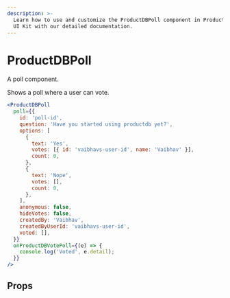 ```yaml
---
description: >-
  Learn how to use and customize the ProductDBPoll component in ProductDB's React Native
  UI Kit with our detailed documentation.
---
```


# ProductDBPoll

A poll component.

Shows a poll where a user can vote.

```jsx
<ProductDBPoll
  poll={{
    id: 'poll-id',
    question: 'Have you started using productdb yet?',
    options: [
      {
        text: 'Yes',
        votes: [{ id: 'vaibhavs-user-id', name: 'Vaibhav' }],
        count: 0,
      },
      {
        text: 'Nope',
        votes: [],
        count: 0,
      },
    ],
    anonymous: false,
    hideVotes: false,
    createdBy: 'Vaibhav',
    createdByUserId: 'vaibhavs-user-id',
    voted: [],
  }}
  onProductDBVotePoll={(e) => {
    console.log('Voted', e.detail);
  }}
/>
```

## Props

<PropsTable of="productdb-poll" />

<head>
  <title>React Native UI Kit ProductDBPoll</title>
</head>
